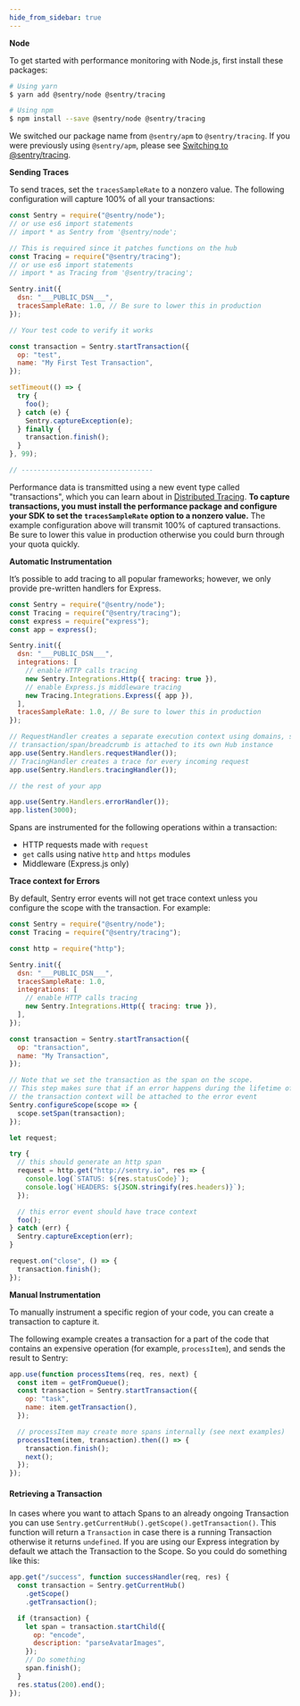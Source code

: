 ```yaml
---
hide_from_sidebar: true
---
```


**Node**

To get started with performance monitoring with Node.js, first install these packages:

```bash
# Using yarn
$ yarn add @sentry/node @sentry/tracing

# Using npm
$ npm install --save @sentry/node @sentry/tracing
```

<Alert level="warning" title="Note"><markdown>

We switched our package name from `@sentry/apm` to `@sentry/tracing`. If you were previously using `@sentry/apm`, please see [Switching to @sentry/tracing](/product/performance/apm-to-tracing/).

</markdown></Alert>

**Sending Traces**

To send traces, set the `tracesSampleRate` to a nonzero value. The following configuration will capture 100% of all your transactions:

```javascript
const Sentry = require("@sentry/node");
// or use es6 import statements
// import * as Sentry from '@sentry/node';

// This is required since it patches functions on the hub
const Tracing = require("@sentry/tracing");
// or use es6 import statements
// import * as Tracing from '@sentry/tracing';

Sentry.init({
  dsn: "___PUBLIC_DSN___",
  tracesSampleRate: 1.0, // Be sure to lower this in production
});

// Your test code to verify it works

const transaction = Sentry.startTransaction({
  op: "test",
  name: "My First Test Transaction",
});

setTimeout(() => {
  try {
    foo();
  } catch (e) {
    Sentry.captureException(e);
  } finally {
    transaction.finish();
  }
}, 99);

// ---------------------------------
```

Performance data is transmitted using a new event type called "transactions", which you can learn about in [Distributed Tracing](/performance-monitoring/distributed-tracing/#traces-transactions-and-spans). **To capture transactions, you must install the performance package and configure your SDK to set the `tracesSampleRate` option to a nonzero value.** The example configuration above will transmit 100% of captured transactions. Be sure to lower this value in production otherwise you could burn through your quota quickly.

**Automatic Instrumentation**

It’s possible to add tracing to all popular frameworks; however, we only provide pre-written handlers for Express.

```javascript
const Sentry = require("@sentry/node");
const Tracing = require("@sentry/tracing");
const express = require("express");
const app = express();

Sentry.init({
  dsn: "___PUBLIC_DSN___",
  integrations: [
    // enable HTTP calls tracing
    new Sentry.Integrations.Http({ tracing: true }),
    // enable Express.js middleware tracing
    new Tracing.Integrations.Express({ app }),
  ],
  tracesSampleRate: 1.0, // Be sure to lower this in production
});

// RequestHandler creates a separate execution context using domains, so that every
// transaction/span/breadcrumb is attached to its own Hub instance
app.use(Sentry.Handlers.requestHandler());
// TracingHandler creates a trace for every incoming request
app.use(Sentry.Handlers.tracingHandler());

// the rest of your app

app.use(Sentry.Handlers.errorHandler());
app.listen(3000);
```

Spans are instrumented for the following operations within a transaction:

- HTTP requests made with `request`
- `get` calls using native `http` and `https` modules
- Middleware (Express.js only)

**Trace context for Errors**

By default, Sentry error events will not get trace context unless you configure the scope with the transaction. For example:

```js
const Sentry = require("@sentry/node");
const Tracing = require("@sentry/tracing");

const http = require("http");

Sentry.init({
  dsn: "___PUBLIC_DSN___",
  tracesSampleRate: 1.0,
  integrations: [
    // enable HTTP calls tracing
    new Sentry.Integrations.Http({ tracing: true }),
  ],
});

const transaction = Sentry.startTransaction({
  op: "transaction",
  name: "My Transaction",
});

// Note that we set the transaction as the span on the scope.
// This step makes sure that if an error happens during the lifetime of the transaction
// the transaction context will be attached to the error event
Sentry.configureScope(scope => {
  scope.setSpan(transaction);
});

let request;

try {
  // this should generate an http span
  request = http.get("http://sentry.io", res => {
    console.log(`STATUS: ${res.statusCode}`);
    console.log(`HEADERS: ${JSON.stringify(res.headers)}`);
  });

  // this error event should have trace context
  foo();
} catch (err) {
  Sentry.captureException(err);
}

request.on("close", () => {
  transaction.finish();
});
```

**Manual Instrumentation**

To manually instrument a specific region of your code, you can create a transaction to capture it.

The following example creates a transaction for a part of the code that contains an expensive operation (for example, `processItem`), and sends the result to Sentry:

```javascript
app.use(function processItems(req, res, next) {
  const item = getFromQueue();
  const transaction = Sentry.startTransaction({
    op: "task",
    name: item.getTransaction(),
  });

  // processItem may create more spans internally (see next examples)
  processItem(item, transaction).then(() => {
    transaction.finish();
    next();
  });
});
```

#### Retrieving a Transaction

In cases where you want to attach Spans to an already ongoing Transaction you can use `Sentry.getCurrentHub().getScope().getTransaction()`. This function will return a `Transaction` in case there is a running Transaction otherwise it returns `undefined`. If you are using our Express integration by default we attach the Transaction to the Scope. So you could do something like this:

```javascript
app.get("/success", function successHandler(req, res) {
  const transaction = Sentry.getCurrentHub()
    .getScope()
    .getTransaction();

  if (transaction) {
    let span = transaction.startChild({
      op: "encode",
      description: "parseAvatarImages",
    });
    // Do something
    span.finish();
  }
  res.status(200).end();
});
```
